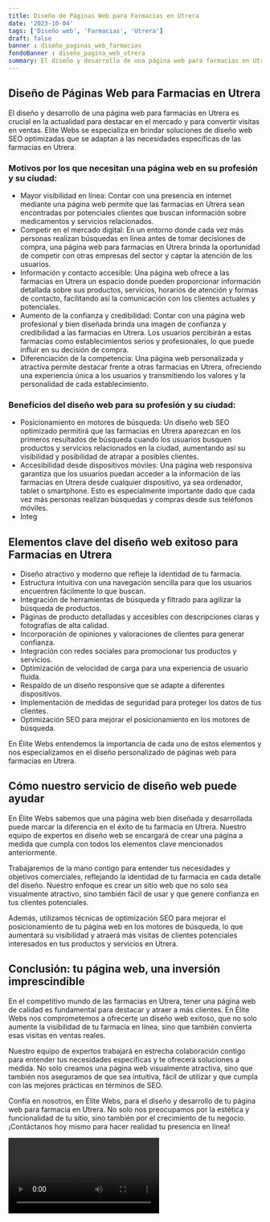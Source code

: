```yaml
---
title: Diseño de Páginas Web para Farmacias en Utrera
date: '2023-10-04'
tags: ['Diseño web', 'Farmacias', 'Utrera']
draft: false
banner : diseño_paginas_web_farmacias
fondoBanner : diseño_pagina_web_utrera
summary: El diseño y desarrollo de una página web para farmacias en Utrera es crucial en la actualidad para destacar en el mercado y para convertir visitas en ventas. Elite Webs se especializa en brindar soluciones de diseño web SEO optimizadas que se adaptan a las necesidades específicas de las farmacias en Utrera. 
---
```


## Diseño de Páginas Web para Farmacias en Utrera

El diseño y desarrollo de una página web para farmacias en Utrera es crucial en la actualidad para destacar en el mercado y para convertir visitas en ventas. Elite Webs se especializa en brindar soluciones de diseño web SEO optimizadas que se adaptan a las necesidades específicas de las farmacias en Utrera. 

### Motivos por los que necesitan una página web en su profesión y su ciudad:

- Mayor visibilidad en línea: Contar con una presencia en internet mediante una página web permite que las farmacias en Utrera sean encontradas por potenciales clientes que buscan información sobre medicamentos y servicios relacionados.
- Competir en el mercado digital: En un entorno donde cada vez más personas realizan búsquedas en línea antes de tomar decisiones de compra, una página web para farmacias en Utrera brinda la oportunidad de competir con otras empresas del sector y captar la atención de los usuarios.
- Información y contacto accesible: Una página web ofrece a las farmacias en Utrera un espacio donde pueden proporcionar información detallada sobre sus productos, servicios, horarios de atención y formas de contacto, facilitando así la comunicación con los clientes actuales y potenciales.
- Aumento de la confianza y credibilidad: Contar con una página web profesional y bien diseñada brinda una imagen de confianza y credibilidad a las farmacias en Utrera. Los usuarios percibirán a estas farmacias como establecimientos serios y profesionales, lo que puede influir en su decisión de compra.
- Diferenciación de la competencia: Una página web personalizada y atractiva permite destacar frente a otras farmacias en Utrera, ofreciendo una experiencia única a los usuarios y transmitiendo los valores y la personalidad de cada establecimiento.

### Beneficios del diseño web para su profesión y su ciudad:

- Posicionamiento en motores de búsqueda: Un diseño web SEO optimizado permitirá que las farmacias en Utrera aparezcan en los primeros resultados de búsqueda cuando los usuarios busquen productos y servicios relacionados en la ciudad, aumentando así su visibilidad y posibilidad de atrapar a posibles clientes.
- Accesibilidad desde dispositivos móviles: Una página web responsiva garantiza que los usuarios puedan acceder a la información de las farmacias en Utrera desde cualquier dispositivo, ya sea ordenador, tablet o smartphone. Esto es especialmente importante dado que cada vez más personas realizan búsquedas y compras desde sus teléfonos móviles.
- Integ

<GifSeo />

<Cta />

## Elementos clave del diseño web exitoso para Farmacias en Utrera

- Diseño atractivo y moderno que refleje la identidad de tu farmacia.
- Estructura intuitiva con una navegación sencilla para que los usuarios encuentren fácilmente lo que buscan.
- Integración de herramientas de búsqueda y filtrado para agilizar la búsqueda de productos.
- Páginas de producto detalladas y accesibles con descripciones claras y fotografías de alta calidad.
- Incorporación de opiniones y valoraciones de clientes para generar confianza.
- Integración con redes sociales para promocionar tus productos y servicios.
- Optimización de velocidad de carga para una experiencia de usuario fluida.
- Respaldo de un diseño responsive que se adapte a diferentes dispositivos.
- Implementación de medidas de seguridad para proteger los datos de tus clientes.
- Optimización SEO para mejorar el posicionamiento en los motores de búsqueda.

En Élite Webs entendemos la importancia de cada uno de estos elementos y nos especializamos en el diseño personalizado de páginas web para farmacias en Utrera.

## Cómo nuestro servicio de diseño web puede ayudar

En Élite Webs sabemos que una página web bien diseñada y desarrollada puede marcar la diferencia en el éxito de tu farmacia en Utrera. Nuestro equipo de expertos en diseño web se encargará de crear una página a medida que cumpla con todos los elementos clave mencionados anteriormente.

Trabajaremos de la mano contigo para entender tus necesidades y objetivos comerciales, reflejando la identidad de tu farmacia en cada detalle del diseño. Nuestro enfoque es crear un sitio web que no solo sea visualmente atractivo, sino también fácil de usar y que genere confianza en tus clientes potenciales.

Además, utilizamos técnicas de optimización SEO para mejorar el posicionamiento de tu página web en los motores de búsqueda, lo que aumentará su visibilidad y atraerá más visitas de clientes potenciales interesados en tus productos y servicios en Utrera.

## Conclusión: tu página web, una inversión imprescindible

En el competitivo mundo de las farmacias en Utrera, tener una página web de calidad es fundamental para destacar y atraer a más clientes. En Élite Webs nos comprometemos a ofrecerte un diseño web exitoso, que no solo aumente la visibilidad de tu farmacia en línea, sino que también convierta esas visitas en ventas reales.

Nuestro equipo de expertos trabajará en estrecha colaboración contigo para entender tus necesidades específicas y te ofrecerá soluciones a medida. No solo creamos una página web visualmente atractiva, sino que también nos aseguramos de que sea intuitiva, fácil de utilizar y que cumpla con las mejores prácticas en términos de SEO.

Confía en nosotros, en Élite Webs, para el diseño y desarrollo de tu página web para farmacia en Utrera. No solo nos preocupamos por la estética y funcionalidad de tu sitio, sino también por el crecimiento de tu negocio. ¡Contáctanos hoy mismo para hacer realidad tu presencia en línea!

<Video />

<CtaBot job='Farmacias' city='Utrera'/>

<Gmaps query='Utrera+españa+maps' />